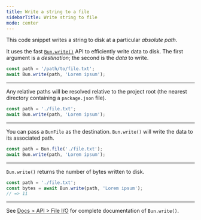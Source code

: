 ```yaml
---
title: Write a string to a file
sidebarTitle: Write string to file
mode: center
---
```


This code snippet writes a string to disk at a particular _absolute path_.

It uses the fast [`Bun.write()`](https://bun.com/docs/api/file-io#writing-files-bun-write) API to efficiently write data to disk. The first argument is a _destination_; the second is the _data_ to write.

```ts
const path = '/path/to/file.txt';
await Bun.write(path, 'Lorem ipsum');
```

---

Any relative paths will be resolved relative to the project root (the nearest directory containing a `package.json` file).

```ts
const path = './file.txt';
await Bun.write(path, 'Lorem ipsum');
```

---

You can pass a `BunFile` as the destination. `Bun.write()` will write the data to its associated path.

```ts
const path = Bun.file('./file.txt');
await Bun.write(path, 'Lorem ipsum');
```

---

`Bun.write()` returns the number of bytes written to disk.

```ts
const path = './file.txt';
const bytes = await Bun.write(path, 'Lorem ipsum');
// => 11
```

---

See [Docs > API > File I/O](https://bun.com/docs/api/file-io#writing-files-bun-write) for complete documentation of `Bun.write()`.

